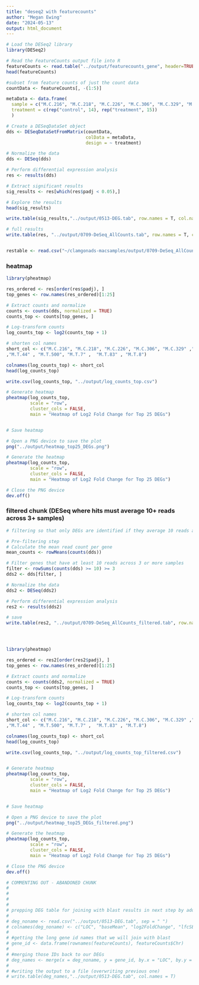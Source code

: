 ```yaml
---
title: "deseq2 with featurecounts"
author: "Megan Ewing"
date: "2024-05-13"
output: html_document
---
```


```r
# Load the DESeq2 library
library(DESeq2)

```

```r

# Read the FeatureCounts output file into R
featureCounts <- read.table("../output/featurecounts_gene", header=TRUE, row.names=1)
head(featureCounts)

#subset from feature counts of just the count data
countData <- featureCounts[, -(1:5)] 

```

```r
metaData <- data.frame(
  sample = c("M.C.216", "M.C.218", "M.C.226", "M.C.306", "M.C.329", "M.C.334", "M.C.337", "M.C.339", "M.C.358", "M.C.360", "M.C.363", "M.C.373", "M.C.482","M.C.488", "M.T.18",  "M.T.20", "M.T.22", "M.T.235", "M.T.245", "M.T.29", "M.T.31", "M.T.32", "M.T.399", "M.T.43", "M.T.44", "M.T.500", "M.T.7", "M.T.83", "M.T.8"),
  treatment = c(rep("control", 14), rep("treatment", 15))
  )
```


```r
# Create a DESeqDataSet object
dds <- DESeqDataSetFromMatrix(countData,
                              colData = metaData,
                              design = ~ treatment)

# Normalize the data
dds <- DESeq(dds)

# Perform differential expression analysis
res <- results(dds)

```


```r

# Extract significant results
sig_results <- res[which(res$padj < 0.05),]

# Explore the results
head(sig_results)

write.table(sig_results,"../output/0513-DEG.tab", row.names = T, col.names = T)

# full results
write.table(res, "../output/0709-DeSeq_AllCounts.tab", row.names = T, col.names = T)


restable <- read.csv("~/clamgonads-macsamples/output/0709-DeSeq_AllCounts.tab", sep="")

```
### heatmap
```r
library(pheatmap)

res_ordered <- res[order(res$padj), ]
top_genes <- row.names(res_ordered)[1:25]

# Extract counts and normalize
counts <- counts(dds, normalized = TRUE)
counts_top <- counts[top_genes, ]

# Log-transform counts
log_counts_top <- log2(counts_top + 1)

# shorten col names
short_col <- c("M.C.216", "M.C.218", "M.C.226", "M.C.306", "M.C.329" ,"M.C.334", "M.C.337" ,"M.C.339" ,"M.C.358" ,"M.C.360", "M.C.363", "M.C.373", "M.C.482", "M.C.488", "M.T.18",  "M.T.20" , "M.T.22" , "M.T.235" ,"M.T.245", "M.T.29"  ,"M.T.31" , "M.T.32" , "M.T.399", "M.T.43"
,"M.T.44" , "M.T.500", "M.T.7" ,  "M.T.83" , "M.T.8")

colnames(log_counts_top) <- short_col
head(log_counts_top)

write.csv(log_counts_top, "../output/log_counts_top.csv")

# Generate heatmap
pheatmap(log_counts_top, 
         scale = "row", 
         cluster_cols = FALSE,
         main = "Heatmap of Log2 Fold Change for Top 25 DEGs")


# Save heatmap

# Open a PNG device to save the plot
png("../output/heatmap_top25_DEGs.png")

# Generate the heatmap
pheatmap(log_counts_top, 
         scale = "row", 
         cluster_cols = FALSE,
         main = "Heatmap of Log2 Fold Change for Top 25 DEGs")

# Close the PNG device
dev.off()

```

### filtered chunk (DESeq where hits must average 10+ reads across 3+ samples)
```r
# filtering so that only DEGs are identified if they average 10 reads across 3+ samples

# Pre-filtering step
# Calculate the mean read count per gene
mean_counts <- rowMeans(counts(dds))

# Filter genes that have at least 10 reads across 3 or more samples
filter <- rowSums(counts(dds) >= 10) >= 3
dds2 <- dds[filter, ]

# Normalize the data
dds2 <- DESeq(dds2)

# Perform differential expression analysis
res2 <- results(dds2)

# save
write.table(res2, "../output/0709-DeSeq_AllCounts_filtered.tab", row.names = T, col.names = T)




library(pheatmap)

res_ordered <- res2[order(res2$padj), ]
top_genes <- row.names(res_ordered)[1:25]

# Extract counts and normalize
counts <- counts(dds2, normalized = TRUE)
counts_top <- counts[top_genes, ]

# Log-transform counts
log_counts_top <- log2(counts_top + 1)

# shorten col names
short_col <- c("M.C.216", "M.C.218", "M.C.226", "M.C.306", "M.C.329" ,"M.C.334", "M.C.337" ,"M.C.339" ,"M.C.358" ,"M.C.360", "M.C.363", "M.C.373", "M.C.482", "M.C.488", "M.T.18",  "M.T.20" , "M.T.22" , "M.T.235" ,"M.T.245", "M.T.29"  ,"M.T.31" , "M.T.32" , "M.T.399", "M.T.43"
,"M.T.44" , "M.T.500", "M.T.7" ,  "M.T.83" , "M.T.8")

colnames(log_counts_top) <- short_col
head(log_counts_top)

write.csv(log_counts_top, "../output/log_counts_top_filtered.csv")


# Generate heatmap
pheatmap(log_counts_top, 
         scale = "row", 
         cluster_cols = FALSE,
         main = "Heatmap of Log2 Fold Change for Top 25 DEGs")


# Save heatmap

# Open a PNG device to save the plot
png("../output/heatmap_top25_DEGs_filtered.png")

# Generate the heatmap
pheatmap(log_counts_top, 
         scale = "row", 
         cluster_cols = FALSE,
         main = "Heatmap of Log2 Fold Change for Top 25 DEGs")

# Close the PNG device
dev.off()

```


```r


# COMMENTING OUT - ABANDONED CHUNK
#
#
#
#
# prepping DEG table for joining with blast results in next step by adding in the gene long ids
# 
# deg_noname <- read.csv("../output/0513-DEG.tab", sep = " ")
# colnames(deg_noname) <- c("LOC", "baseMean", "log2FoldChange", "lfcSE", "stat", "pvalue", "padj")
# 
# #getting the long gene id names that we will join with blast
# gene_id <- data.frame(rownames(featureCounts), featureCounts$Chr)
# 
# #merging those IDs back to our DEGs
# deg_names <- merge(x = deg_noname, y = gene_id, by.x = "LOC", by.y = "rownames.featureCounts.")
# 
# #writing the output to a file (overwriting previous one)
# write.table(deg_names,"../output/0513-DEG.tab", col.names = T)

```
